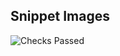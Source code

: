 <div
  style={{
    marginTop: "6rem",
    marginBottom: "8rem",
    maxWidth: "70rem",
    marginLeft: "auto",
    marginRight: "auto",
    border: "1px solid #e0e0e0",
    borderRadius: "0.5rem",
    padding: "1.25rem",
  }}
>
  <h2>Snippet Images</h2>
  <img src="/images/checks-passed.png" alt="Checks Passed" />
</div>
